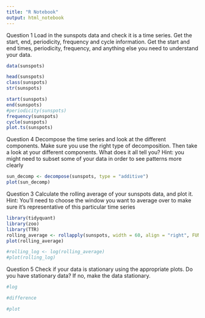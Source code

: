 ```yaml
---
title: "R Notebook"
output: html_notebook
---
```


Question 1
Load in the sunspots data and check it is a time series. Get the start, end, periodicity, frequency and cycle information. Get the start and end times, periodicity, frequency, and anything else you need to understand your data.

```r
data(sunspots)

head(sunspots)
class(sunspots)
str(sunspots)

start(sunspots)
end(sunspots)
#periodicity(sunspots)
frequency(sunspots)
cycle(sunspots)
plot.ts(sunspots)
```



Question 4
Decompose the time series and look at the different components. Make sure you use the right type of decomposition. Then take a look at your different components. What does it all tell you? Hint: you might need to subset some of your data in order to see patterns more clearly

```r
sun_decomp <- decompose(sunspots, type = "additive")
plot(sun_decomp)
```


Question 3
Calculate the rolling average of your sunspots data, and plot it. Hint: You’ll need to choose the window you want to average over to make sure it’s representative of this particular time series

```r
library(tidyquant)
library(zoo)
library(TTR)
rolling_average <- rollapply(sunspots, width = 60, align = "right", FUN = mean, na.rm = TRUE)
plot(rolling_average)

#rolling_log <- log(rolling_average)
#plot(rolling_log)
```

Question 5
Check if your data is stationary using the appropriate plots. Do you have stationary data? If no, make the data stationary.
```r
#log

#difference

#plot
```

